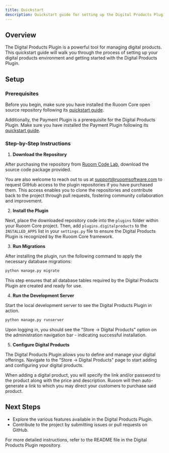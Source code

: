 ```yaml
---
title: Quickstart
description: Quickstart guide for setting up the Digital Products Plugin
---
```


## Overview

The Digital Products Plugin is a powerful tool for managing digital products. This quickstart guide will walk you through the process of setting up your digital products environment and getting started with the Digital Products Plugin.

## Setup

### Prerequisites

Before you begin, make sure you have installed the Ruoom Core open source repository following its [quickstart guide](/en/quickstart).

Additionally, the Payment Plugin is a prerequisite for the Digital Products Plugin. Make sure you have installed the Payment Plugin following its [quickstart guide](/en/payment-plugin/quickstart).

### Step-by-Step Instructions

1. **Download the Repository**

After purchasing the repository from [Ruoom Code Lab](https://ruoomsoftware.com/code-lab/), download the source code package provided.

You are also welcome to reach out to us at [support@ruoomsoftware.com](mailto:support@ruoomsoftware.com) to request GitHub access to the plugin repositories if you have purchased them. This access enables you to clone the repositories and contribute back to the project through pull requests, fostering community collaboration and improvement.

2. **Install the Plugin**

Next, place the downloaded repository code into the `plugins` folder within your Ruoom Core project. Then, add `plugins.digitalproducts` to the `INSTALLED_APPS` list in your `settings.py` file to ensure the Digital Products Plugin is recognized by the Ruoom Core framework.

3. **Run Migrations**

After installing the plugin, run the following command to apply the necessary database migrations:

```bash
python manage.py migrate
```

This step ensures that all database tables required by the Digital Products Plugin are created and ready for use.

4. **Run the Development Server**

Start the local development server to see the Digital Products Plugin in action.

```bash
python manage.py runserver
```

Upon logging in, you should see the "Store -> Digital Products" option on the administration navigation bar - indicating successful installation. 

5. **Configure Digital Products**

The Digital Products Plugin allows you to define and manage your digital offerings. Navigate to the "Store -> Digital Products" page to start adding and configuring your digital products.

When adding a digital product, you will specify the link and/or password to the product along with the price and description. Ruoom will then auto-generate a link to which you may direct your customers to purchase said product.

## Next Steps

- Explore the various features available in the Digital Products Plugin.
- Contribute to the project by submitting issues or pull requests on GitHub.

For more detailed instructions, refer to the README file in the Digital Products Plugin repository.
